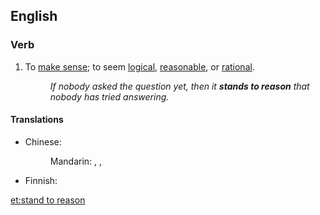 ==English==
{{rfe|lang=en}}

===Verb===
{{en-verb|stands to reason|standing to reason|stood to reason}}

# {{context|idiomatic|lang=en}} To [[make sense]]; to seem [[logical]], [[reasonable]], or [[rational]].
#: ''If nobody asked the question yet, then it '''stands to reason''' that nobody has tried answering.''

====Translations====
{{trans-top|make sense}}
* Chinese:
*: Mandarin: {{t+|cmn|有道理|tr=yǒu dàolǐ|sc=Hani}}, {{t+|cmn|有意義|sc=Hani}}, {{t|cmn|有意义|tr=yǒu yìyì|sc=Hani}}
{{trans-mid}}
* Finnish: {{t+|fi|olla}} {{t|fi|pääteltävissä}}
{{trans-bottom}}

[[et:stand to reason]]